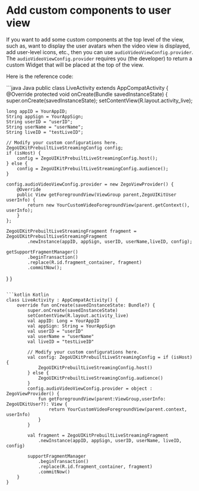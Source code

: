 # Add custom components to user view


If you want to add some custom components at the top level of the view, such as, want to display the user avatars when the video view is displayed, add user-level icons, etc., then you can use `audioVideoViewConfig.provider`.
The `audioVideoViewConfig.provider` requires you (the developer) to return a custom Widget that will be placed at the top of the view.

Here is the reference code:

<CodeGroup>
```java Java
public class LiveActivity extends AppCompatActivity {
  @Override
  protected void onCreate(Bundle savedInstanceState) {
    super.onCreate(savedInstanceState);
    setContentView(R.layout.activity_live);

    long appID = YourAppID;
    String appSign = YourAppSign;
    String userID = "userID";
    String userName = "userName";
    String liveID = "testLiveID";

    // Modify your custom configurations here.
    ZegoUIKitPrebuiltLiveStreamingConfig config;
    if (isHost) {
        config = ZegoUIKitPrebuiltLiveStreamingConfig.host();
    } else {
        config = ZegoUIKitPrebuiltLiveStreamingConfig.audience();
    }
    
    config.audioVideoViewConfig.provider = new ZegoViewProvider() {
        @Override
        public View getForegroundView(ViewGroup parent,ZegoUIKitUser userInfo) {
            return new YourCustomVideoForegroundView(parent.getContext(), userInfo);
        }
    };

    ZegoUIKitPrebuiltLiveStreamingFragment fragment = ZegoUIKitPrebuiltLiveStreamingFragment
            .newInstance(appID, appSign, userID, userName,liveID, config);

    getSupportFragmentManager()
            .beginTransaction()
            .replace(R.id.fragment_container, fragment)
            .commitNow();
  }
}
```

```kotlin Kotlin
class LiveActivity : AppCompatActivity() {
    override fun onCreate(savedInstanceState: Bundle?) {
        super.onCreate(savedInstanceState)
        setContentView(R.layout.activity_live)
        val appID: Long = YourAppID
        val appSign: String = YourAppSign
        val userID = "userID"
        val userName = "userName"
        val liveID = "testLiveID"

        // Modify your custom configurations here.
        val config: ZegoUIKitPrebuiltLiveStreamingConfig = if (isHost) {
            ZegoUIKitPrebuiltLiveStreamingConfig.host()
        } else {
            ZegoUIKitPrebuiltLiveStreamingConfig.audience()
        }
        config.audioVideoViewConfig.provider = object : ZegoViewProvider() {
            fun getForegroundView(parent:ViewGroup,userInfo: ZegoUIKitUser?): View {
                return YourCustomVideoForegroundView(parent.context, userInfo)
            }
        }

        val fragment = ZegoUIKitPrebuiltLiveStreamingFragment
            .newInstance(appID, appSign, userID, userName, liveID, config)
      
        supportFragmentManager
            .beginTransaction()
            .replace(R.id.fragment_container, fragment)
            .commitNow()
    }
}
```
</CodeGroup>

